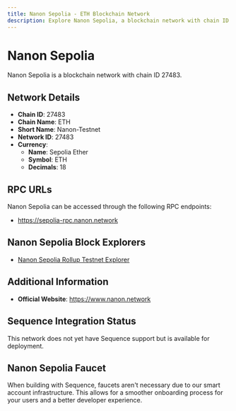 ```yaml
--- 
title: Nanon Sepolia - ETH Blockchain Network
description: Explore Nanon Sepolia, a blockchain network with chain ID 27483. Learn about its native currency, Sepolia Ether, and how to interact with the network.
---
```


# Nanon Sepolia

Nanon Sepolia is a blockchain network with chain ID 27483.

## Network Details

- **Chain ID**: 27483
- **Chain Name**: ETH
- **Short Name**: Nanon-Testnet
- **Network ID**: 27483
- **Currency**: 
  - **Name**: Sepolia Ether
  - **Symbol**: ETH
  - **Decimals**: 18

## RPC URLs

Nanon Sepolia can be accessed through the following RPC endpoints:

- https://sepolia-rpc.nanon.network

## Nanon Sepolia Block Explorers

- [Nanon Sepolia Rollup Testnet Explorer](https://sepolia-explorer.nanon.network)

## Additional Information

- **Official Website**: https://www.nanon.network

## Sequence Integration Status

This network does not yet have Sequence support but is available for deployment.

## Nanon Sepolia Faucet

When building with Sequence, faucets aren't necessary due to our smart account infrastructure. This allows for a smoother onboarding process for your users and a better developer experience.
